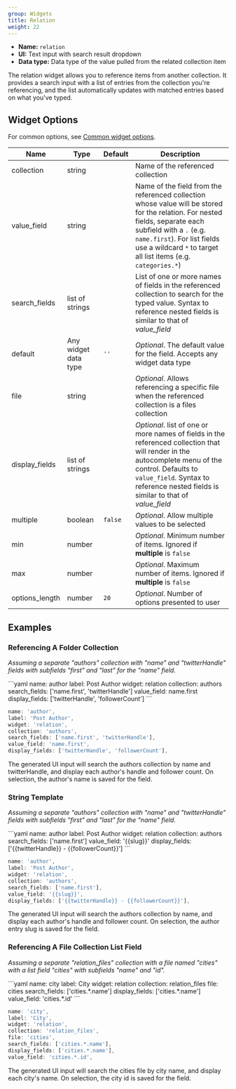 ```yaml
---
group: Widgets
title: Relation
weight: 22
---
```


- **Name:** `relation`
- **UI:** Text input with search result dropdown
- **Data type:** Data type of the value pulled from the related collection item

The relation widget allows you to reference items from another collection. It provides a search input with a list of entries from the collection you're referencing, and the list automatically updates with matched entries based on what you've typed.

## Widget Options

For common options, see [Common widget options](/docs/widgets#common-widget-options).

| Name           | Type                 | Default | Description                                                                                                                                                                                                                                               |
| -------------- | -------------------- | ------- | --------------------------------------------------------------------------------------------------------------------------------------------------------------------------------------------------------------------------------------------------------- |
| collection     | string               |         | Name of the referenced collection                                                                                                                                                                                                                         |
| value_field    | string               |         | Name of the field from the referenced collection whose value will be stored for the relation. For nested fields, separate each subfield with a `.` (e.g. `name.first`). For list fields use a wildcard `*` to target all list items (e.g. `categories.*`) |
| search_fields  | list of strings      |         | List of one or more names of fields in the referenced collection to search for the typed value. Syntax to reference nested fields is similar to that of _value_field_                                                                                     |
| default        | Any widget data type | `''`    | _Optional_. The default value for the field. Accepts any widget data type                                                                                                                                                                                 |
| file           | string               |         | _Optional_. Allows referencing a specific file when the referenced collection is a files collection                                                                                                                                                       |
| display_fields | list of strings      |         | _Optional_. list of one or more names of fields in the referenced collection that will render in the autocomplete menu of the control. Defaults to `value_field`. Syntax to reference nested fields is similar to that of _value_field_                   |
| multiple       | boolean              | `false` | _Optional_. Allow multiple values to be selected                                                                                                                                                                                                          |
| min            | number               |         | _Optional_. Minimum number of items. Ignored if **multiple** is `false`                                                                                                                                                                                   |
| max            | number               |         | _Optional_. Maximum number of items. Ignored if **multiple** is `false`                                                                                                                                                                                   |
| options_length | number               | `20`    | _Optional_. Number of options presented to user                                                                                                                                                                                                           |

## Examples

### Referencing A Folder Collection

_Assuming a separate "authors" collection with "name" and "twitterHandle" fields with subfields "first" and "last" for the "name" field._

<CodeTabs>
```yaml
name: author
label: Post Author
widget: relation
collection: authors
search_fields: ['name.first', 'twitterHandle']
value_field: name.first
display_fields: ['twitterHandle', 'followerCount']
```

```js
name: 'author',
label: 'Post Author',
widget: 'relation',
collection: 'authors',
search_fields: ['name.first', 'twitterHandle'],
value_field: 'name.first',
display_fields: ['twitterHandle', 'followerCount'],
```

</CodeTabs>

The generated UI input will search the authors collection by name and twitterHandle, and display each author's handle and follower count. On selection, the author's name is saved for the field.

### String Template

_Assuming a separate "authors" collection with "name" and "twitterHandle" fields with subfields "first" and "last" for the "name" field._

<CodeTabs>
```yaml
name: author
label: Post Author
widget: relation
collection: authors
search_fields: ['name.first']
value_field: '{{slug}}'
display_fields: ['{{twitterHandle}} - {{followerCount}}']
```

```js
name: 'author',
label: 'Post Author',
widget: 'relation',
collection: 'authors',
search_fields: ['name.first'],
value_field: '{{slug}}',
display_fields: ['{{twitterHandle}} - {{followerCount}}'],
```

</CodeTabs>

The generated UI input will search the authors collection by name, and display each author's handle and follower count. On selection, the author entry slug is saved for the field.

### Referencing A File Collection List Field

_Assuming a separate "relation_files" collection with a file named "cities" with a list field "cities" with subfields "name" and "id"._

<CodeTabs>
```yaml
name: city
label: City
widget: relation
collection: relation_files
file: cities
search_fields: ['cities.*.name']
display_fields: ['cities.*.name']
value_field: 'cities.*.id'
```

```js
name: 'city',
label: 'City',
widget: 'relation',
collection: 'relation_files',
file: 'cities',
search_fields: ['cities.*.name'],
display_fields: ['cities.*.name'],
value_field: 'cities.*.id',
```

</CodeTabs>

The generated UI input will search the cities file by city name, and display each city's name. On selection, the city id is saved for the field.
